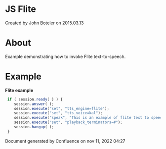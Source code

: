 
# JS Flite 

 Created by  John Boteler on 2015.03.13

# About

Example demonstrating how to invoke Flite text-to-speech.

# Example

**Flite example**

```js
 if ( session.ready( ) ) {
    session.answer( );     
    session.execute("set", "tts_engine=flite");
    session.execute("set", "tts_voice=kal");
    session.execute("speak", "This is an example of flite text to speech engine.");
    session.execute("set", "playback_terminators=#");     
    session.hangup( );
 }
```

Document generated by Confluence on nov 11, 2022 04:27
